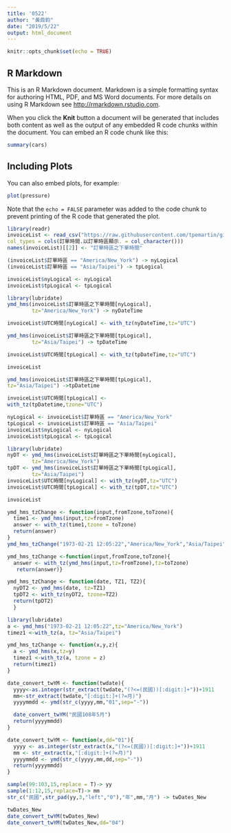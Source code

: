 ```yaml
---
title: '0522'
author: "黃鼎鈞"
date: "2019/5/22"
output: html_document
---
```


```r
knitr::opts_chunk$set(echo = TRUE)
```

## R Markdown

This is an R Markdown document. Markdown is a simple formatting syntax for authoring HTML, PDF, and MS Word documents. For more details on using R Markdown see <http://rmarkdown.rstudio.com>.

When you click the **Knit** button a document will be generated that includes both content as well as the output of any embedded R code chunks within the document. You can embed an R code chunk like this:

```r
summary(cars)
```

## Including Plots

You can also embed plots, for example:

```r
plot(pressure)
```

Note that the `echo = FALSE` parameter was added to the code chunk to prevent printing of the R code that generated the plot.

```r
library(readr)
invoiceList <- read_csv("https://raw.githubusercontent.com/tpemartin/github-data/master/invoiceList.csv",
col_types = cols(訂單時間.以訂單時區顯示. = col_character()))
names(invoiceList)[[2]] <- "訂單時區之下單時間"
```
```r
(invoiceList$訂單時區 == "America/New_York") -> nyLogical
(invoiceList$訂單時區 == "Asia/Taipei") -> tpLogical

invoiceList$nyLogical <- nyLogical
invoiceList$tpLogical <- tpLogical

library(lubridate)
ymd_hms(invoiceList$訂單時區之下單時間[nyLogical],
        tz="America/New_York") -> nyDateTime

invoiceList$UTC時間[nyLogical] <- with_tz(nyDateTime,tz="UTC")

ymd_hms(invoiceList$訂單時區之下單時間[tpLogical],
        tz="Asia/Taipei") -> tpDateTime

invoiceList$UTC時間[tpLogical] <- with_tz(tpDateTime,tz="UTC")

invoiceList
```
```r
ymd_hms(invoiceList$訂單時區之下單時間[tpLogical],
tz="Asia/Taipei") ->tpDatetime

invoiceList$UTC時間[tpLogical] <-
with_tz(tpDatetime,tzone="UTC")
```
```r
nyLogical <- invoiceList$訂單時區 == "America/New_York"
tpLogical <- invoiceList$訂單時區 == "Asia/Taipei"
invoiceList$nyLogical <- nyLogical
invoiceList$tpLogical <- tpLogical

library(lubridate)
nyDT <- ymd_hms(invoiceList$訂單時區之下單時間[nyLogical],
        tz="America/New_York")
tpDT <- ymd_hms(invoiceList$訂單時區之下單時間[tpLogical],
        tz="Asia/Taipei")
invoiceList$UTC時間[nyLogical] <- with_tz(nyDT,tz="UTC")
invoiceList$UTC時間[tpLogical] <- with_tz(tpDT,tz="UTC")

invoiceList
```
```r
ymd_hms_tzChange <- function(input,fromTzone,toTzone){
  time1 <- ymd_hms(input,tz=fromTzone)
  answer <- with_tz(time1,tzone = toTzone)
  return(answer)
}
ymd_hms_tzChange("1973-02-21 12:05:22","America/New_York","Asia/Taipei")
```

```r
ymd_hms_tzChange <-function(input,fromTzone,toTzone){
  answer <- with_tz(ymd_hms(input,tz=fromTzone),tz=toTzone)
   return(answer)}
```
```r
ymd_hms_tzChange <- function(date, TZ1, TZ2){
  nyDT2 <- ymd_hms(date, tz=TZ1)
  tpDT2 <- with_tz(nyDT2, tzone=TZ2)
  return(tpDT2)
  }
```

```r
library(lubridate)
a <- ymd_hms("1973-02-21 12:05:22",tz="America/New_York")
timez1 <-with_tz(a, tz="Asia/Taipei")

```
```r
ymd_hms_tzChange <- function(x,y,z){
  a <- ymd_hms(x,tz=y)
  timez1 <-with_tz(a, tzone = z)
  return(timez1)
}
```

```r
date_convert_twYM <- function(twdate){
  yyyy<-as.integer(str_extract(twdate,"(?<=(民國))[:digit:]+"))+1911 
  mm<-str_extract(twdate,"[:digit:]+(?=月)")
  yyyymmdd <- ymd(str_c(yyyy,mm,"01",sep="-"))

  date_convert_twYM("民國108年5月")
  return(yyyymmdd)
}
```

```r
date_convert_twYM <- function(x,dd="01"){
  yyyy <- as.integer(str_extract(x,"(?<=(民國))[:digit:]+"))+1911
  mm <- str_extract(x,"[:digit:]+(?=月)")
  yyyymmdd <- ymd(str_c(yyyy,mm,dd,sep="-"))
  return(yyyymmdd)
}
```

```r
sample(99:103,15,replace = T)-> yy
sample(1:12,15,replace=T)-> mm
str_c("民國",str_pad(yy,3,"left","0"),"年",mm,"月") -> twDates_New

twDates_New
date_convert_twYM(twDates_New)
date_convert_twYM(twDates_New,dd="04")
```

